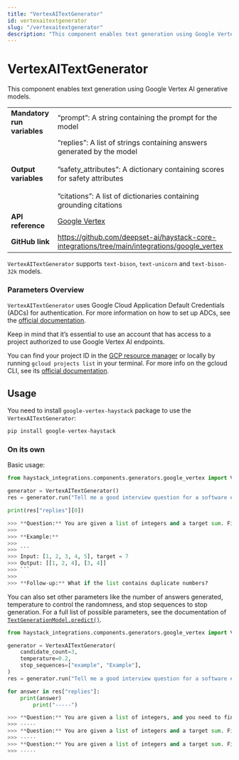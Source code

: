 ```yaml
---
title: "VertexAITextGenerator"
id: vertexaitextgenerator
slug: "/vertexaitextgenerator"
description: "This component enables text generation using Google Vertex AI generative models."
---
```


# VertexAITextGenerator

This component enables text generation using Google Vertex AI generative models.

|  |  |
| --- | --- |
| **Mandatory run variables** | “prompt”: A string containing the prompt for the model |
| **Output variables** | “replies”: A list of strings containing answers generated by the model  <br /> <br />”safety_attributes”: A dictionary containing scores for safety attributes  <br /> <br />”citations”: A list of dictionaries containing grounding citations |
| **API reference** | [Google Vertex](/reference/integrations-google-vertex) |
| **GitHub link** | https://github.com/deepset-ai/haystack-core-integrations/tree/main/integrations/google_vertex |

`VertexAITextGenerator` supports `text-bison`, `text-unicorn` and `text-bison-32k` models.

### Parameters Overview

`VertexAITextGenerator` uses Google Cloud Application Default Credentials (ADCs) for authentication. For more information on how to set up ADCs, see the [official documentation](https://cloud.google.com/docs/authentication/provide-credentials-adc).

Keep in mind that it’s essential to use an account that has access to a project authorized to use Google Vertex AI endpoints.

You can find your project ID in the [GCP resource manager](https://console.cloud.google.com/cloud-resource-manager) or locally by running `gcloud projects list` in your terminal. For more info on the gcloud CLI, see its [official documentation](https://cloud.google.com/cli).

## Usage

You need to install `google-vertex-haystack` package to use the  `VertexAITextGenerator`:

```python
pip install google-vertex-haystack
```

### On its own

Basic usage:

````python
from haystack_integrations.components.generators.google_vertex import VertexAITextGenerator

generator = VertexAITextGenerator()
res = generator.run("Tell me a good interview question for a software engineer.")

print(res["replies"][0])

>>> **Question:** You are given a list of integers and a target sum. Find all unique combinations of numbers in the list that add up to the target sum.
>>> 
>>> **Example:**
>>> 
>>> ```
>>> Input: [1, 2, 3, 4, 5], target = 7
>>> Output: [[1, 2, 4], [3, 4]]
>>> ```
>>> 
>>> **Follow-up:** What if the list contains duplicate numbers?
````

You can also set other parameters like the number of answers generated, temperature to control the randomness, and stop sequences to stop generation. For a full list of possible parameters, see the documentation of [`TextGenerationModel.predict()`](https://cloud.google.com/python/docs/reference/aiplatform/latest/vertexai.language_models.TextGenerationModel#vertexai_language_models_TextGenerationModel_predict).

```python
from haystack_integrations.components.generators.google_vertex import VertexAITextGenerator

generator = VertexAITextGenerator(
    candidate_count=3,
    temperature=0.2,
    stop_sequences=["example", "Example"],
)
res = generator.run("Tell me a good interview question for a software engineer.")

for answer in res["replies"]:
    print(answer)
		print("-----")

>>> **Question:** You are given a list of integers, and you need to find the longest increasing subsequence. What is the most efficient algorithm to solve this problem?
>>> -----
>>> **Question:** You are given a list of integers and a target sum. Find all unique combinations in the list that sum up to the target sum. The same number can be used multiple times in a combination.
>>> -----
>>> **Question:** You are given a list of integers and a target sum. Find all unique combinations of numbers in the list that add up to the target sum.
>>> -----
```